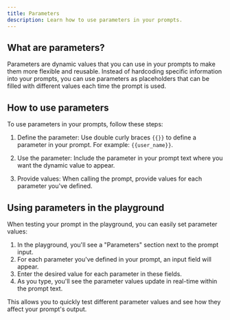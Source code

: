 ```yaml
---
title: Parameters
description: Learn how to use parameters in your prompts.
---
```


## What are parameters?

Parameters are dynamic values that you can use in your prompts to make them more flexible and reusable. Instead of hardcoding specific information into your prompts, you can use parameters as placeholders that can be filled with different values each time the prompt is used.

## How to use parameters

To use parameters in your prompts, follow these steps:

1. Define the parameter: Use double curly braces `{{}}` to define a parameter in your prompt. For example: `{{user_name}}`.

2. Use the parameter: Include the parameter in your prompt text where you want the dynamic value to appear.

3. Provide values: When calling the prompt, provide values for each parameter you've defined.

## Using parameters in the playground

When testing your prompt in the playground, you can easily set parameter values:

1. In the playground, you'll see a "Parameters" section next to the prompt input.
2. For each parameter you've defined in your prompt, an input field will appear.
3. Enter the desired value for each parameter in these fields.
4. As you type, you'll see the parameter values update in real-time within the prompt text.

This allows you to quickly test different parameter values and see how they affect your prompt's output.